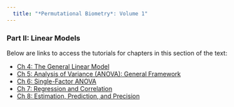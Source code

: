 ```yaml
---
  title: "*Permutational Biometry*: Volume 1"
---
```


### Part II: Linear Models

Below are links to access the tutorials for chapters in this section of the text: 

- [Ch 4: The General Linear Model](Fake.html)
- [Ch 5: Analysis of Variance (ANOVA): General Framework](Fake.html)
- [Ch 6: Single-Factor ANOVA](Fake.html)
- [Ch 7: Regression and Correlation](Fake.html)
- [Ch 8: Estimation, Prediction, and Precision](Fake.html)